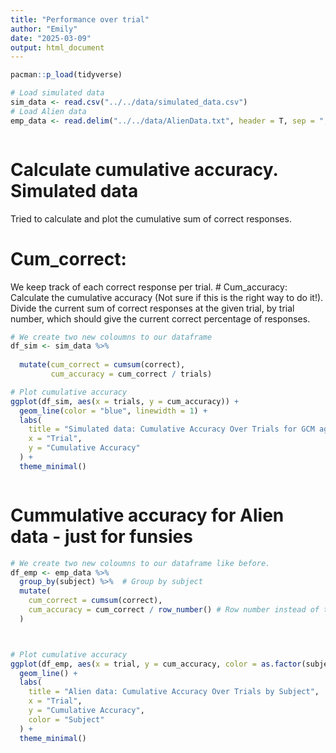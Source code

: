 ---
title: "Performance over trial"
author: "Emily"
date: "2025-03-09"
output: html_document
---

```{r}
pacman::p_load(tidyverse)

# Load simulated data
sim_data <- read.csv("../../data/simulated_data.csv")
# Load Alien data
emp_data <- read.delim("../../data/AlienData.txt", header = T, sep = ",")



```

# Calculate cumulative accuracy. Simulated data 

Tried to calculate and plot the cumulative sum of correct responses.

# Cum_correct: 
We keep track of each correct response per trial.
# Cum_accuracy: 
Calculate the cumulative accuracy (Not sure if this is the right way to do it!).
Divide the current sum of correct responses at the given trial, by trial number, which should give the current correct percentage of responses.

```{r}
# We create two new coloumns to our dataframe
df_sim <- sim_data %>%
  
  mutate(cum_correct = cumsum(correct),
         cum_accuracy = cum_correct / trials)

# Plot cumulative accuracy
ggplot(df_sim, aes(x = trials, y = cum_accuracy)) +
  geom_line(color = "blue", linewidth = 1) +
  labs(
    title = "Simulated data: Cumulative Accuracy Over Trials for GCM agent",
    x = "Trial",
    y = "Cumulative Accuracy"
  ) +
  theme_minimal()



```
# Cummulative accuracy for Alien data - just for funsies


```{r}
# We create two new coloumns to our dataframe like before. 
df_emp <- emp_data %>%
  group_by(subject) %>%  # Group by subject
  mutate(
    cum_correct = cumsum(correct),
    cum_accuracy = cum_correct / row_number() # Row number instead of trial, plot is all weird and wonky if you use trial, but i believe using row_number() should function the same 
  ) 



# Plot cumulative accuracy
ggplot(df_emp, aes(x = trial, y = cum_accuracy, color = as.factor(subject))) +
  geom_line() +
  labs(
    title = "Alien data: Cumulative Accuracy Over Trials by Subject",
    x = "Trial",
    y = "Cumulative Accuracy",
    color = "Subject"
  ) + 
  theme_minimal()




```


